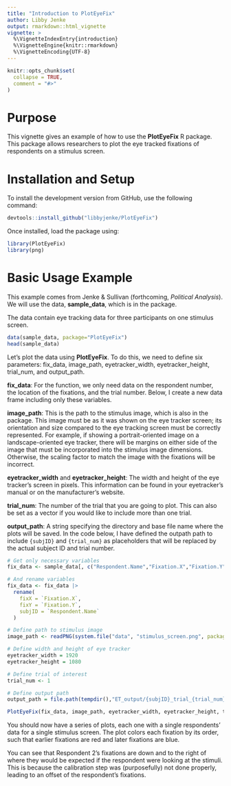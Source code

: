 ```yaml
---
title: "Introduction to PlotEyeFix"
author: Libby Jenke
output: rmarkdown::html_vignette
vignette: >
  %\VignetteIndexEntry{introduction}
  %\VignetteEngine{knitr::rmarkdown}
  %\VignetteEncoding{UTF-8}
---
```


```r
knitr::opts_chunk$set(
  collapse = TRUE,
  comment = "#>"
)
```

# Purpose

This vignette gives an example of how to use the **PlotEyeFix** R package. This package allows researchers to plot the eye tracked fixations of respondents on a stimulus screen. 

# Installation and Setup

To install the development version from GitHub, use the following command:

```r
devtools::install_github("libbyjenke/PlotEyeFix")
```

Once installed, load the package using:
```r
library(PlotEyeFix)
library(png)
```

# Basic Usage Example

This example comes from Jenke & Sullivan (forthcoming, *Political Analysis*). We will use the data, **sample_data**, which is in the package.

The data contain eye tracking data for three participants on one stimulus screen. 

```r
data(sample_data, package="PlotEyeFix")
head(sample_data)
```

Let's plot the data using **PlotEyeFix**. To do this, we need to define six parameters: fix_data, image_path, eyetracker_width, eyetracker_height, trial_num, and output_path.

**fix_data**: For the function, we only need data on the respondent number, the location of the fixations, and the trial number. Below, I create a new data frame including only these variables. 

**image_path**: This is the path to the stimulus image, which is also in the package. This image must be as it was shown on the eye tracker screen; its orientation and size compared to the eye tracking screen must be correctly represented. For example, if showing a portrait-oriented image on a landscape-oriented eye tracker, there will be margins on either side of the image that must be incorporated into the stimulus image dimensions. Otherwise, the scaling factor to match the image with the fixations will be incorrect.

**eyetracker_width** and **eyetracker_height**: The width and height of the eye tracker's screen in pixels. This information can be found in your eyetracker's manual or on the manufacturer's website.

**trial_num**: The number of the trial that you are going to plot. This can also be set as a vector if you would like to include more than one trial.

**output_path**: A string specifying the directory and base file name where the plots will be saved. In the code below, I have defined the outpath path to include `{subjID}` and `{trial_num}` as placeholders that will be replaced by the actual subject ID and trial number.

```r

# Get only necessary variables 
fix_data <- sample_data[, c("Respondent.Name","Fixation.X","Fixation.Y","trial_num")]

# And rename variables
fix_data <- fix_data |>
  rename(
    fixX = `Fixation.X`,
    fixY = `Fixation.Y`,
    subjID = `Respondent.Name`
  )

# Define path to stimulus image
image_path <- readPNG(system.file("data", "stimulus_screen.png", package = "PlotEyeFix"))

# Define width and height of eye tracker
eyetracker_width = 1920
eyetracker_height = 1080

# Define trial of interest
trial_num <- 1

# Define output path
output_path = file.path(tempdir(),"ET_output/{subjID}_trial_{trial_num}.png")

PlotEyeFix(fix_data, image_path, eyetracker_width, eyetracker_height, trial_num, output_path) 

```
You should now have a series of plots, each one with a single respondents' data for a single stimulus screen. The plot colors each fixation by its order, such that earlier fixations are red and later fixations are blue.

You can see that Respondent 2's fixations are down and to the right of where they would be expected if the respondent were looking at the stimuli. This is because the calibration step was (purposefully) not done properly, leading to an offset of the respondent's fixations.


